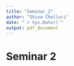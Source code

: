 ```yaml
---
title: "Seminar_2"
author: "Shiva Chelluri"
date: "`r Sys.Date()`"
output: pdf_document
---
```


# Seminar 2
